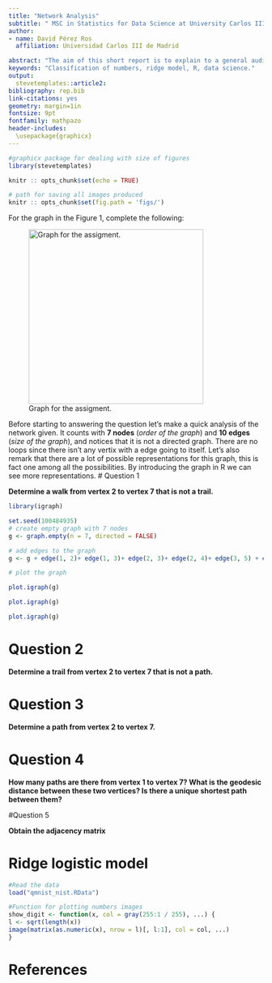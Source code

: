 ```yaml
---
title: "Network Analysis"
subtitle: " MSC in Statistics for Data Science at University Carlos III de Madrid"
author: 
- name: David Pérez Ros
  affiliation: Universidad Carlos III de Madrid

abstract: "The aim of this short report is to explain to a general audience how to  develop a particular a model  which is able to classify if a hand written number is a $4$ or a $9$. Since the report is written for a general audiente, the writing style is quite relaxed with not many technicisims so that a person with low data-sciencist knoledge can follow it. Further insight can be found in the bibliographic references among the text or in the .rmd file. "
keywords: "Classification of numbers, ridge model, R, data science."
output:
  stevetemplates::article2:
bibliography: rep.bib
link-citations: yes
geometry: margin=1in 
fontsize: 9pt
fontfamily: mathpazo
header-includes:
  \usepackage{graphicx}
---
```

\vspace{1cm}
```r
#graphicx package for dealing with size of figures
library(stevetemplates)

```

```r
knitr :: opts_chunk$set(echo = TRUE) 

# path for saving all images produced
knitr :: opts_chunk$set(fig.path = 'figs/')
```

\noidnent For the graph in the Figure 1, complete the following:

![Graph for the assigment.](Graph.png){align="'center'" width="345" label="plot1"}


Before starting to answering the question let's make a quick analysis of the network given. It counts with **$7$ nodes** (*order of the graph*) and **$10$ edges** (*size of the graph*), and notices that it is not a directed graph. There are no loops since there isn't any vertix with a edge going to itself. Let's also remark that there are a lot of possible representations for this graph, this is fact one among all the possibilities. By introducing the graph in R we can see more representations.
# Question 1

**Determine a walk from vertex 2 to vertex 7 that is not a trail.**


```r
library(igraph)

set.seed(100484935)
# create empty graph with 7 nodes
g <- graph.empty(n = 7, directed = FALSE)

# add edges to the graph
g <- g + edge(1, 2)+ edge(1, 3)+ edge(2, 3)+ edge(2, 4)+ edge(3, 5) + edge(4, 5) + edge(4, 6) + edge(6, 7) + edge(7, 4)+edge(5,6)

# plot the graph

plot.igraph(g)


```
```r
plot.igraph(g)


```

```r
plot.igraph(g)

```


# Question 2

**Determine a trail from vertex 2 to vertex 7 that is not a path.** 

# Question 3 
**Determine a path from vertex 2 to vertex 7.** 


# Question 4 

**How many paths are there from vertex 1 to vertex 7? What is the geodesic distance between these two vertices? Is there a unique shortest path between them?** 

#Question 5 

**Obtain the adjacency matrix**

# Ridge logistic model

```r
#Read the data
load("qmnist_nist.RData")

#Function for plotting numbers images
show_digit <- function(x, col = gray(255:1 / 255), ...) {
l <- sqrt(length(x))
image(matrix(as.numeric(x), nrow = l)[, l:1], col = col, ...)
}

```

# References
